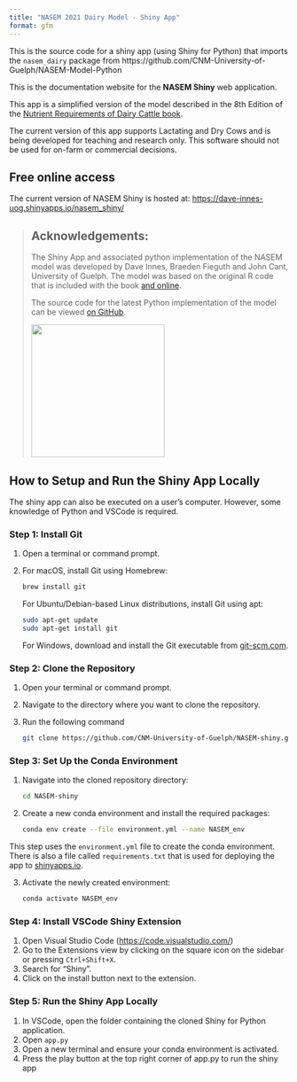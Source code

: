 ```yaml
---
title: "NASEM 2021 Dairy Model - Shiny App"
format: gfm
---
```


This is the source code for a shiny app (using Shiny for Python) that imports the `nasem_dairy` package from https://github.com/CNM-University-of-Guelph/NASEM-Model-Python


This is the documentation website for the **NASEM Shiny** web application.

This app is a simplified version of the model described in the 8th Edition of the [Nutrient Requirements of Dairy Cattle book](https://www.nationalacademies.org/our-work/nutrient-requirements-of-dairy-cattle-8th-edition){target="_blank"}.

The current version of this app supports Lactating and Dry Cows and is being developed for teaching and research only. This software should not be used for on-farm or commercial decisions.

## Free online access

The current version of NASEM Shiny is hosted at: [https://dave-innes-uog.shinyapps.io/nasem_shiny/](https://dave-innes-uog.shinyapps.io/nasem_shiny/)


> ## Acknowledgements:
> 
> The Shiny App and associated python implementation of the NASEM model was developed by Dave Innes, Braeden Fieguth and John Cant, University of Guelph. The model was based on the original R code that is included with the book [and online](https://nap.nationalacademies.org/resource/25806/Installation_Instructions_NASEM_Dairy8.pdf).
> 
> The source code for the latest Python implementation of the model can be viewed [on GitHub](https://github.com/CNM-University-of-Guelph/NASEM-Model-Python).
> 
> ![](./docs/media/absc_logo.png){width=240px}




## How to Setup and Run the Shiny App Locally

The shiny app can also be executed on a user's computer. However, some knowledge of Python and VSCode is required. 


### Step 1: Install Git

1.  Open a terminal or command prompt.

2.  For macOS, install Git using Homebrew:

    ``` bash
    brew install git
    ```

    For Ubuntu/Debian-based Linux distributions, install Git using apt:

    ``` bash
    sudo apt-get update
    sudo apt-get install git
    ```

    For Windows, download and install the Git executable from [git-scm.com](https://git-scm.com).

### Step 2: Clone the Repository

1.  Open your terminal or command prompt.

2.  Navigate to the directory where you want to clone the repository.

3.  Run the following command

    ``` bash
    git clone https://github.com/CNM-University-of-Guelph/NASEM-shiny.git
    ```

### Step 3: Set Up the Conda Environment

1.  Navigate into the cloned repository directory:

    ``` bash
    cd NASEM-shiny
    ```

2.  Create a new conda environment and install the required packages:

    ``` bash
    conda env create --file environment.yml --name NASEM_env 
    ```

::: {.callout-important}

This step uses the `environment.yml` file to create the conda environment. There is also a file called `requirements.txt` that is used for deploying the app to [shinyapps.io](https://shinyapps.io).

:::

3.  Activate the newly created environment:

    ``` bash
    conda activate NASEM_env
    ```


### Step 4: Install VSCode Shiny Extension

1.  Open Visual Studio Code ([https://code.visualstudio.com/](https://code.visualstudio.com/){target="_blank"})
2.  Go to the Extensions view by clicking on the square icon on the sidebar or pressing `Ctrl+Shift+X`.
3.  Search for "Shiny".
4.  Click on the install button next to the extension.

### Step 5: Run the Shiny App Locally

1.  In VSCode, open the folder containing the cloned Shiny for Python application.
2.  Open `app.py`
3.  Open a new terminal and ensure your conda environment is activated.
4.  Press the play button at the top right corner of app.py to run the shiny app

